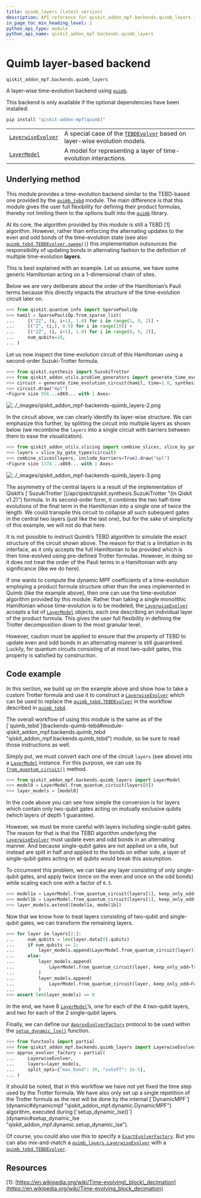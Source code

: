```yaml
---
title: quimb_layers (latest version)
description: API reference for qiskit_addon_mpf.backends.quimb_layers in the latest version of qiskit-addon-mpf
in_page_toc_min_heading_level: 2
python_api_type: module
python_api_name: qiskit_addon_mpf.backends.quimb_layers
---
```


<span id="module-qiskit_addon_mpf.backends.quimb_layers" />

<span id="quimb-layer-based-backend-qiskit-addon-mpf-backends-quimb-layers" />

# Quimb layer-based backend

`qiskit_addon_mpf.backends.quimb_layers`

A layer-wise time-evolution backend using [`quimb`](https://quimb.readthedocs.io/en/latest/autoapi/quimb/index.html#module-quimb "(in quimb v1.9)").

<Admonition title="Warning" type="caution">
  This backend is only available if the optional dependencies have been installed:

  ```python
  pip install "qiskit-addon-mpf[quimb]"
  ```
</Admonition>

|                                                                                                                         |                                                                                                                                                                  |
| ----------------------------------------------------------------------------------------------------------------------- | ---------------------------------------------------------------------------------------------------------------------------------------------------------------- |
| [`LayerwiseEvolver`](backends-quimb-layers-layerwise-evolver "qiskit_addon_mpf.backends.quimb_layers.LayerwiseEvolver") | A special case of the [`TEBDEvolver`](backends-quimb-tebd-tebd-evolver "qiskit_addon_mpf.backends.quimb_tebd.TEBDEvolver") based on layer-wise evolution models. |
| [`LayerModel`](backends-quimb-layers-layer-model "qiskit_addon_mpf.backends.quimb_layers.LayerModel")                   | A model for representing a layer of time-evolution interactions.                                                                                                 |

## Underlying method

This module provides a time-evolution backend similar to the TEBD-based one provided by the [`quimb_tebd`](backends-quimb-tebd#module-qiskit_addon_mpf.backends.quimb_tebd "qiskit_addon_mpf.backends.quimb_tebd") module. The main difference is that this module gives the user full flexibility for defining their product formulas, thereby not limiting them to the options built into the [`quimb`](https://quimb.readthedocs.io/en/latest/autoapi/quimb/index.html#module-quimb "(in quimb v1.9)") library.

At its core, the algorithm provided by this module is still a TEBD \[1] algorithm. However, rather than enforcing the alternating updates to the even and odd bonds of the time-evolution state (see also [`quimb_tebd.TEBDEvolver.sweep()`](backends-quimb-tebd-tebd-evolver#sweep "qiskit_addon_mpf.backends.quimb_tebd.TEBDEvolver.sweep")) this implementation outsources the responsibility of updating bonds in alternating fashion to the definition of multiple time-evolution **layers**.

This is best explained with an example. Let us assume, we have some generic Hamiltonian acting on a 1-dimensional chain of sites.

<Admonition title="Hint" type="note">
  Below we are very deliberate about the order of the Hamiltonian’s Pauli terms because this directly impacts the structure of the time-evolution circuit later on.
</Admonition>

```python
>>> from qiskit.quantum_info import SparsePauliOp
>>> hamil = SparsePauliOp.from_sparse_list(
...     [("ZZ", (i, i+1), 1.0) for i in range(1, 9, 2)] +
...     [("Z", (i,), 0.5) for i in range(10)] +
...     [("ZZ", (i, i+1), 1.0) for i in range(0, 9, 2)],
...     num_qubits=10,
... )
```

Let us now inspect the time-evolution circuit of this Hamiltonian using a second-order Suzuki-Trotter formula.

```python
>>> from qiskit.synthesis import SuzukiTrotter
>>> from qiskit_addon_utils.problem_generators import generate_time_evolution_circuit
>>> circuit = generate_time_evolution_circuit(hamil, time=1.0, synthesis=SuzukiTrotter(order=2))
>>> circuit.draw("mpl")  
<Figure size 956...x869... with 1 Axes>
```

![../\_images/qiskit\_addon\_mpf-backends-quimb\_layers-2.png](/images/api/qiskit-addon-mpf/qiskit_addon_mpf-backends-quimb_layers-2.png)

In the circuit above, we can clearly identify its layer-wise structure. We can emphasize this further, by splitting the circuit into multiple layers as shown below (we recombine the `layers` into a single circuit with barriers between them to ease the visualization).

```python
>>> from qiskit_addon_utils.slicing import combine_slices, slice_by_gate_types
>>> layers = slice_by_gate_types(circuit)
>>> combine_slices(layers, include_barriers=True).draw("mpl")  
<Figure size 1374...x869... with 1 Axes>
```

![../\_images/qiskit\_addon\_mpf-backends-quimb\_layers-3.png](/images/api/qiskit-addon-mpf/qiskit_addon_mpf-backends-quimb_layers-3.png)

<Admonition title="Hint" type="note">
  The asymmetry of the central layers is a result of the implementation of Qiskit’s [`SuzukiTrotter`](/api/qiskit/qiskit.synthesis.SuzukiTrotter "(in Qiskit v1.2)") formula. In its second-order form, it combines the two half-time evolutions of the final term in the Hamiltonian into a single one of twice the length. We could transpile this circuit to collapse all such subequent gates in the central two layers (just like the last one), but for the sake of simplicity of this example, we will not do that here.
</Admonition>

It is not possible to instruct Quimb’s TEBD algorithm to simulate the exact structure of the circuit shown above. The reason for that is a limitation in its interface, as it only accepts the full Hamiltonian to be provided which is then time-evolved using pre-defined Trotter formulas. However, in doing so it does not treat the order of the Pauli terms in a Hamiltonian with any significance (like we do here).

If one wants to compute the dynamic MPF coefficients of a time-evolution employing a product formula structure other than the ones implemented in Quimb (like the example above), then one can use the time-evolution algorithm provided by this module. Rather than taking a single monolithic Hamiltonian whose time-evolution is to be modeled, the [`LayerwiseEvolver`](backends-quimb-layers-layerwise-evolver "qiskit_addon_mpf.backends.quimb_layers.LayerwiseEvolver") accepts a list of [`LayerModel`](backends-quimb-layers-layer-model "qiskit_addon_mpf.backends.quimb_layers.LayerModel") objects, each one describing an individual layer of the product formula. This gives the user full flexibility in defining the Trotter decomposition down to the most granular level.

However, caution must be applied to ensure that the property of TEBD to update even and odd bonds in an alternating manner is still guaranteed. Luckily, for quantum circuits consisting of at most two-qubit gates, this property is satisfied by construction.

## Code example

In this section, we build up on the example above and show how to take a custom Trotter formula and use it to construct a [`LayerwiseEvolver`](backends-quimb-layers-layerwise-evolver "qiskit_addon_mpf.backends.quimb_layers.LayerwiseEvolver") which can be used to replace the [`quimb_tebd.TEBDEvolver`](backends-quimb-tebd-tebd-evolver "qiskit_addon_mpf.backends.quimb_tebd.TEBDEvolver") in the workflow described in [`quimb_tebd`](backends-quimb-tebd#module-qiskit_addon_mpf.backends.quimb_tebd "qiskit_addon_mpf.backends.quimb_tebd").

<Admonition title="Hint" type="note">
  The overall workflow of using this module is the same as of the [`quimb_tebd`](backends-quimb-tebd#module-qiskit_addon_mpf.backends.quimb_tebd "qiskit_addon_mpf.backends.quimb_tebd") module, so be sure to read those instructions as well.
</Admonition>

Simply put, we must convert each one of the circuit `layers` (see above) into a [`LayerModel`](backends-quimb-layers-layer-model "qiskit_addon_mpf.backends.quimb_layers.LayerModel") instance. For this purpose, we can use its [`from_quantum_circuit()`](backends-quimb-layers-layer-model#from_quantum_circuit "qiskit_addon_mpf.backends.quimb_layers.LayerModel.from_quantum_circuit") method.

```python
>>> from qiskit_addon_mpf.backends.quimb_layers import LayerModel
>>> model0 = LayerModel.from_quantum_circuit(layers[0])
>>> layer_models = [model0]
```

In the code above you can see how simple the conversion is for layers which contain only two-qubit gates acting on mutually exclusive qubits (which layers of depth 1 guarantee).

However, we must be more careful with layers including single-qubit gates. The reason for that is that the TEBD algorithm underlying the [`LayerwiseEvolver`](backends-quimb-layers-layerwise-evolver "qiskit_addon_mpf.backends.quimb_layers.LayerwiseEvolver") must update even and odd bonds in an alternating manner. And because single-qubit gates are not applied on a site, but instead are split in half and applied to the bonds on either side, a layer of single-qubit gates acting on all qubits would break this assumption.

To circumvent this problem, we can take any layer consisting of only single-qubit gates, and apply twice (once on the even and once on the odd bonds) while scaling each one with a factor of `0.5`.

```python
>>> model1a = LayerModel.from_quantum_circuit(layers[1], keep_only_odd=True, scaling_factor=0.5)
>>> model1b = LayerModel.from_quantum_circuit(layers[1], keep_only_odd=False, scaling_factor=0.5)
>>> layer_models.extend([model1a, model1b])
```

Now that we know how to treat layers consisting of two-qubit and single-qubit gates, we can transform the remaining layers.

```python
>>> for layer in layers[2:]:
...     num_qubits = len(layer.data[0].qubits)
...     if num_qubits == 2:
...         layer_models.append(LayerModel.from_quantum_circuit(layer))
...     else:
...         layer_models.append(
...             LayerModel.from_quantum_circuit(layer, keep_only_odd=True, scaling_factor=0.5)
...         )
...         layer_models.append(
...             LayerModel.from_quantum_circuit(layer, keep_only_odd=False, scaling_factor=0.5)
...         )
>>> assert len(layer_models) == 8
```

In the end, we have 8 [`LayerModel`](backends-quimb-layers-layer-model "qiskit_addon_mpf.backends.quimb_layers.LayerModel")’s, one for each of the 4 two-qubit layers, and two for each of the 2 single-qubit layers.

Finally, we can define our [`ApproxEvolverFactory`](dynamic#approxevolverfactory "qiskit_addon_mpf.dynamic.ApproxEvolverFactory") protocol to be used within the [`setup_dynamic_lse()`](dynamic#setup_dynamic_lse "qiskit_addon_mpf.dynamic.setup_dynamic_lse") function.

```python
>>> from functools import partial
>>> from qiskit_addon_mpf.backends.quimb_layers import LayerwiseEvolver
>>> approx_evolver_factory = partial(
...     LayerwiseEvolver,
...     layers=layer_models,
...     split_opts={"max_bond": 10, "cutoff": 1e-5},
... )
```

<Admonition title="Caution" type="note">
  It should be noted, that in this workflow we have not yet fixed the time step used by the Trotter formula. We have also only set up a single repetition of the Trotter formula as the rest will be done by the internal [`DynamicMPF`](dynamic#dynamicmpf "qiskit_addon_mpf.dynamic.DynamicMPF") algorithm, executed during [`setup_dynamic_lse()`](dynamic#setup_dynamic_lse "qiskit_addon_mpf.dynamic.setup_dynamic_lse").
</Admonition>

Of course, you could also use this to specify a [`ExactEvolverFactory`](dynamic#exactevolverfactory "qiskit_addon_mpf.dynamic.ExactEvolverFactory"). But you can also mix-and-match a [`quimb_layers.LayerwiseEvolver`](backends-quimb-layers-layerwise-evolver "qiskit_addon_mpf.backends.quimb_layers.LayerwiseEvolver") with a [`quimb_tebd.TEBDEvolver`](backends-quimb-tebd-tebd-evolver "qiskit_addon_mpf.backends.quimb_tebd.TEBDEvolver").

## Resources

\[1]: [https://en.wikipedia.org/wiki/Time-evolving\_block\_decimation](https://en.wikipedia.org/wiki/Time-evolving_block_decimation)

